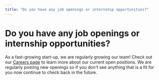 ```yaml
---
title: "Do you have any job openings or internship opportunities?"
---
```


# Do you have any job openings or internship opportunities?

As a fast-growing start-up, we are regularly growing our team! Check out our [Careers page](https://www.assemblyai.com/careers) to learn more about our current open positions. We are regularly posting new openings so if you don't see anything that is a fit for you now continue to check back in the future.